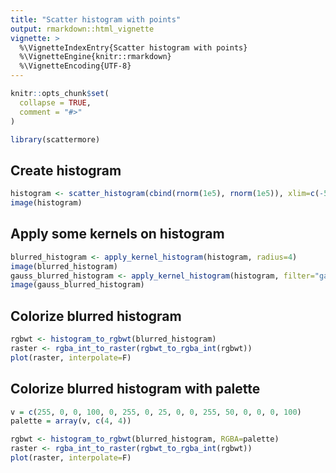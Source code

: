 ---
title: "Scatter histogram with points"
output: rmarkdown::html_vignette
vignette: >
  %\VignetteIndexEntry{Scatter histogram with points}
  %\VignetteEngine{knitr::rmarkdown}
  %\VignetteEncoding{UTF-8}
---

```{r, include = FALSE}
knitr::opts_chunk$set(
  collapse = TRUE,
  comment = "#>"
)
```

```{r setup}
library(scattermore)
```

## Create histogram
```{r}
histogram <- scatter_histogram(cbind(rnorm(1e5), rnorm(1e5)), xlim=c(-5,5), ylim=c(-5,5))
image(histogram)
```

## Apply some kernels on histogram
```{r}
blurred_histogram <- apply_kernel_histogram(histogram, radius=4)
image(blurred_histogram)
gauss_blurred_histogram <- apply_kernel_histogram(histogram, filter="gauss", radius=4)
image(gauss_blurred_histogram)
```

## Colorize blurred histogram
```{r}
rgbwt <- histogram_to_rgbwt(blurred_histogram)
raster <- rgba_int_to_raster(rgbwt_to_rgba_int(rgbwt))
plot(raster, interpolate=F)
```

## Colorize blurred histogram with palette
```{r}
v = c(255, 0, 0, 100, 0, 255, 0, 25, 0, 0, 255, 50, 0, 0, 0, 100)
palette = array(v, c(4, 4))

rgbwt <- histogram_to_rgbwt(blurred_histogram, RGBA=palette)
raster <- rgba_int_to_raster(rgbwt_to_rgba_int(rgbwt))
plot(raster, interpolate=F)
```
